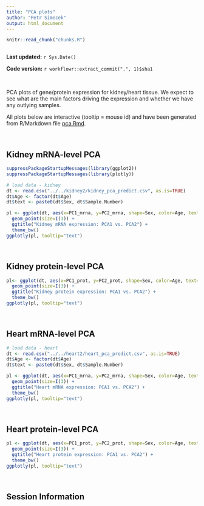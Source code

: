 ```yaml
---
title: "PCA plots"
author: "Petr Simecek"
output: html_document
---
```


```r
knitr::read_chunk("chunks.R")
```

```r
```

**Last updated:** `r Sys.Date()`

**Code version:** `r workflowr::extract_commit(".", 1)$sha1`

\ 

PCA plots of gene/protein expression for kidney/heart tissue. We expect to see what are the main factors driving the expression and whether we have any outlying samples.

All plots below are interactive (tooltip = mouse id) and have been generated from R/Markdown file [pca.Rmd](https://github.com/simecek/TheAgingProteome/blob/master/analysis/pca.Rmd).

\ 

## Kidney mRNA-level PCA

```r
suppressPackageStartupMessages(library(ggplot2))
suppressPackageStartupMessages(library(plotly))

# load data - kidney
dt <- read.csv("../../kidney2/kidney_pca_predict.csv", as.is=TRUE)
dt$Age <- factor(dt$Age)
dt$text <- paste0(dt$Sex, dt$Sample.Number)

pl <- ggplot(dt, aes(x=PC1_mrna, y=PC2_mrna, shape=Sex, color=Age, text=text)) +   
  geom_point(size=I(3)) + 
  ggtitle("Kidney mRNA expression: PCA1 vs. PCA2") +
  theme_bw()
ggplotly(pl, tooltip="text")
```

\ 

## Kidney protein-level PCA

```r
pl<- ggplot(dt, aes(x=PC1_prot, y=PC2_prot, shape=Sex, color=Age, text=text)) +
  geom_point(size=I(3)) + 
  ggtitle("Kidney protein expression: PCA1 vs. PCA2") +
  theme_bw()
ggplotly(pl, tooltip="text")
```

\ 

## Heart mRNA-level PCA

```r
# load data - heart
dt <- read.csv("../../heart2/heart_pca_predict.csv", as.is=TRUE)
dt$Age <- factor(dt$Age)
dt$text <- paste0(dt$Sex, dt$Sample.Number)

pl <- ggplot(dt, aes(x=PC1_mrna, y=PC2_mrna, shape=Sex, color=Age, text=text)) +   
  geom_point(size=I(3)) + 
  ggtitle("Heart mRNA expression: PCA1 vs. PCA2") +
  theme_bw()
ggplotly(pl, tooltip="text")
```

\ 

## Heart protein-level PCA

```r
pl <- ggplot(dt, aes(x=PC1_prot, y=PC2_prot, shape=Sex, color=Age, text=text)) +   
  geom_point(size=I(3)) + 
  ggtitle("Heart protein expression: PCA1 vs. PCA2") +
  theme_bw()
ggplotly(pl, tooltip="text")
```

\ 

## Session Information

```r
```
